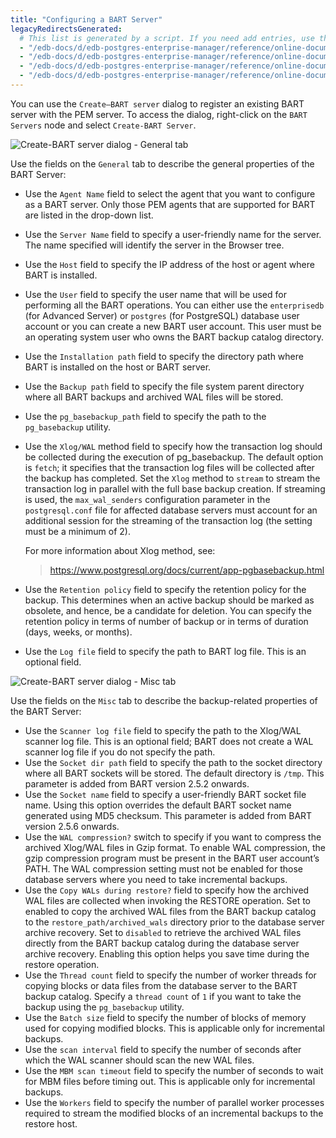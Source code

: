 ```yaml
---
title: "Configuring a BART Server"
legacyRedirectsGenerated:
  # This list is generated by a script. If you need add entries, use the `legacyRedirects` key.
  - "/edb-docs/d/edb-postgres-enterprise-manager/reference/online-documentation/7.12/configuring_bart_server.html"
  - "/edb-docs/d/edb-postgres-enterprise-manager/reference/online-documentation/7.14/configuring_bart_server.html"
  - "/edb-docs/d/edb-postgres-enterprise-manager/reference/online-documentation/7.15/configuring_bart_server.html"
  - "/edb-docs/d/edb-postgres-enterprise-manager/reference/online-documentation/7.16/configuring_bart_server.html"
---
```


<div id="configuring_bart_server" class="registered_link"></div>

You can use the `Create–BART server` dialog to register an existing BART server with the PEM server. To access the dialog, right-click on the `BART Servers` node and select `Create-BART Server`.

![Create-BART server dialog - General tab](../images/create_BART_server_general.png)

Use the fields on the `General` tab to describe the general properties of the BART Server:

-   Use the `Agent Name` field to select the agent that you want to configure as a BART server. Only those PEM agents that are supported for BART are listed in the drop-down list.

-   Use the `Server Name` field to specify a user-friendly name for the server. The name specified will identify the server in the Browser tree.

-   Use the `Host` field to specify the IP address of the host or agent where BART is installed.

-   Use the `User` field to specify the user name that will be used for performing all the BART operations. You can either use the `enterprisedb` (for Advanced Server) or `postgres` (for PostgreSQL) database user account or you can create a new BART user account. This user must be an operating system user who owns the BART backup catalog directory.

-   Use the `Installation path` field to specify the directory path where BART is installed on the host or BART server.

-   Use the `Backup path` field to specify the file system parent directory where all BART backups and archived WAL files will be stored.

-   Use the `pg_basebackup_path` field to specify the path to the `pg_basebackup` utility.

-   Use the `Xlog/WAL` method field to specify how the transaction log should be collected during the execution of pg_basebackup. The default option is `fetch`; it specifies that the transaction log files will be collected after the backup has completed. Set the `Xlog` method to `stream` to stream the transaction log in parallel with the full base backup creation. If streaming is used, the `max_wal_senders` configuration parameter in the `postgresql.conf` file for affected database servers must account for an additional session for the streaming of the transaction log (the setting must be a minimum of 2).

    For more information about Xlog method, see:

    > <https://www.postgresql.org/docs/current/app-pgbasebackup.html>

-   Use the `Retention policy` field to specify the retention policy for the backup. This determines when an active backup should be marked as obsolete, and hence, be a candidate for deletion. You can specify the retention policy in terms of number of backup or in terms of duration (days, weeks, or months).

-   Use the `Log file` field to specify the path to BART log file. This is an optional field.

![Create-BART server dialog - Misc tab](../images/create_BART_server_misc.png)

Use the fields on the `Misc` tab to describe the backup-related properties of the BART Server:

-   Use the `Scanner log file` field to specify the path to the Xlog/WAL scanner log file. This is an optional field; BART does not create a WAL scanner log file if you do not specify the path.
-   Use the `Socket dir path` field to specify the path to the socket directory where all BART sockets will be stored. The default directory is `/tmp`. This parameter is added from BART version 2.5.2 onwards.
-   Use the `Socket name` field to specify a user-friendly BART socket file name. Using this option overrides the default BART socket name generated using MD5 checksum. This parameter is added from BART version 2.5.6 onwards.
-   Use the `WAL compression?` switch to specify if you want to compress the archived Xlog/WAL files in Gzip format. To enable WAL compression, the gzip compression program must be present in the BART user account’s PATH. The WAL compression setting must not be enabled for those database servers where you need to take incremental backups.
-   Use the `Copy WALs during restore?` field to specify how the archived WAL files are collected when invoking the RESTORE operation. Set to enabled to copy the archived WAL files from the BART backup catalog to the `restore_path/archived_wals` directory prior to the database server archive recovery. Set to `disabled` to retrieve the archived WAL files directly from the BART backup catalog during the database server archive recovery. Enabling this option helps you save time during the restore operation.
-   Use the `Thread count` field to specify the number of worker threads for copying blocks or data files from the database server to the BART backup catalog. Specify a `thread count` of `1` if you want to take the backup using the `pg_basebackup` utility.
-   Use the `Batch size` field to specify the number of blocks of memory used for copying modified blocks. This is applicable only for incremental backups.
-   Use the `scan interval` field to specify the number of seconds after which the WAL scanner should scan the new WAL files.
-   Use the `MBM scan timeout` field to specify the number of seconds to wait for MBM files before timing out. This is applicable only for incremental backups.
-   Use the `Workers` field to specify the number of parallel worker processes required to stream the modified blocks of an incremental backups to the restore host.
